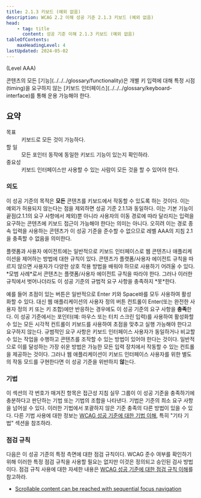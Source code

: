```yaml
---
title: 2.1.3 키보드 (예외 없음)
description: WCAG 2.2 이해 성공 기준 2.1.3 키보드 (예외 없음)
head:
    - tag: title
      content: 성공 기준 이해 2.1.3 키보드 (예외 없음)
tableOfContents:
    maxHeadingLevel: 4
lastUpdated: 2024-05-02
---
```



(Level AAA)

<Card title="성공 기준(SC)">
콘텐츠의 모든 [기능](../../../glossary/functionality)은 개별 키 입력에 대해 특정 시점(timing)을 요구하지 않는 [키보드 인터페이스](../../../glossary/keyboard-interface)를 통해 운용 가능해야 한다.
</Card>

## 요약

<dl>
<dt>목표</dt>
<dd>키보드로 모든 것이 가능하다.</dd>
<dt>할 일</dt>
<dd>모든 포인터 동작에 동일한 키보드 기능이 있는지 확인하라.</dd>
<dt>중요성</dt>
<dd>키보드 인터페이스만 사용할 수 있는 사람이 모든 것을 할 수 있어야 한다.</dd>
</dl>

### 의도

이 성공 기준의 목적은 **모든** 콘텐츠를 키보드에서 작동할 수 있도록 하는 것이다. 이는 예외가 허용되지 않는다는 점을 제외하면 성공 기준 2.1.1과 동일하다. 이는 기본 기능이 끝점(2.1.1의 요구 사항에서 제외)뿐 아니라 사용자의 이동 경로에 따라 달라지는 입력을 요구하는 콘텐츠에 키보드 접근이 가능해야 한다는 의미는 아니다. 오히려 이는 경로 종속 입력을 사용하는 콘텐츠가 이 성공 기준을 준수할 수 없으므로 레벨 AAA의 지침 2.1을 충족할 수 없음을 의미한다.

<Card title="참고">
플랫폼과 사용자 에이전트에는 일반적으로 키보드 인터페이스로 웹 콘텐츠나 애플리케이션을 제어하는 방법에 대한 규칙이 있다. 콘텐츠가 플랫폼/사용자 에이전트 규칙을 따르지 않으면 사용자가 다양한 상호 작용 방법을 배워야 하므로 사용하기 어려울 수 있다. *모범 사례*로서 콘텐츠는 플랫폼/사용자 에이전트 규칙을 따라야 한다. 그러나 이러한 규칙에서 벗어나더라도 이 성공 기준의 규범적 요구 사항을 충족하지 *못*한다.

예를 들어 초점이 있는 버튼은 일반적으로 Enter 키와 Space바를 모두 사용하여 활성화할 수 있다. 대신 웹 애플리케이션의 사용자 정의 버튼 컨트롤이 Enter(또는 완전한 사용자 정의 키 또는 키 조합)에만 반응하는 경우에도 이 성공 기준의 요구 사항을 **충족**한다.
</Card>
<Card title="참고">
이 성공 기준에서는 포인터(예: 마우스 또는 터치 스크린 입력)를 사용하여 활성화할 수 있는 모든 시각적 컨트롤이 키보드를 사용하여 초점을 맞추고 실행 가능해야 한다고 요구하지 않는다. 규범적인 요구 사항은 키보드 인터페이스 사용자가 동일하거나 비교할 수 있는 작업을 수행하고 콘텐츠를 조작할 수 있는 방법이 있어야 한다는 것이다. 일반적으로 이를 달성하는 가장 쉬운 방법은 가능한 모든 입력 장치에서 작동할 수 있는 컨트롤을 제공하는 것이다. 그러나 웹 애플리케이션이 키보드 인터페이스 사용자를 위한 별도의 작동 모드를 구현한다면 이 성공 기준을 위반하지 **않**는다.
</Card>

### 기법

이 섹션의 각 번호가 매겨진 항목은 접근성 지침 실무 그룹이 이 성공 기준을 충족하기에 충분하다고 판단하는 기법 또는 기법의 조합을 나타낸다. 기법은 기준의 최소 요구 사항을 넘어설 수 있다. 이러한 기법에서 포괄하지 않은 기준 충족의 다른 방법이 있을 수 있다. 다른 기법 사용에 대한 정보는 [WCAG 성공 기준에 대한 기법 이해](../understanding-techniques), 특히 "기타 기법" 섹션을 참조하라.

### 점검 규칙

다음은 이 성공 기준의 특정 측면에 대한 점검 규칙이다. WCAG 준수 여부를 확인하기 위해 이러한 특정 점검 규칙을 사용할 필요는 없지만 이것은 정의되고 승인된 검사 방법이다. 점검 규칙 사용에 대한 자세한 내용은 [WCAG 성공 기준에 대한 점검 규칙 이해](../understanding-act-rules)를 참고하라.

*   [Scrollable content can be reached with sequential focus navigation](https://www.w3.org/WAI/standards-guidelines/act/rules/0ssw9k/)


